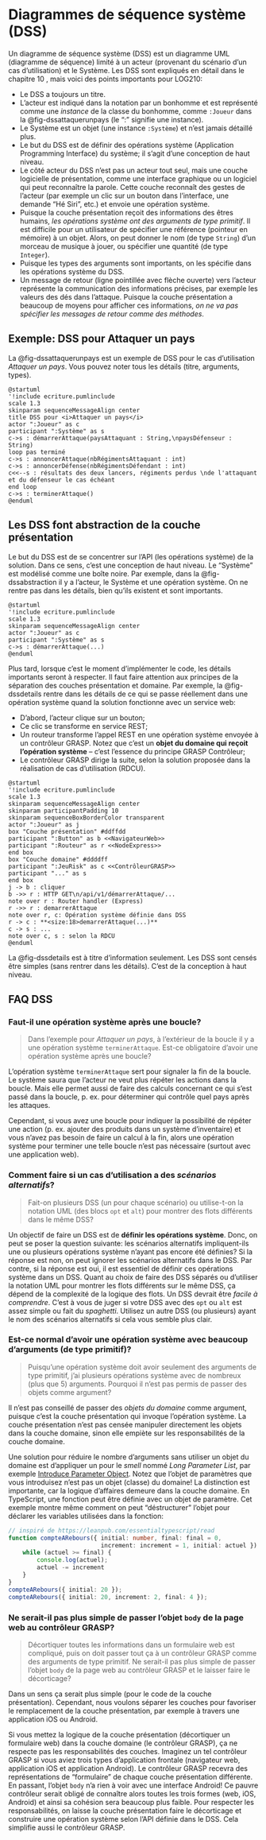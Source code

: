 # Diagrammes de séquence système (DSS)

Un diagramme de séquence système (DSS) est un diagramme UML (diagramme de séquence) limité à un acteur (provenant du scénario d'un cas d'utilisation) et le Système.
Les DSS sont expliqués en détail dans le chapitre 10\ \faBook, mais voici des points importants pour LOG210:

- Le DSS a toujours un titre.
- L'acteur est indiqué dans la notation par un bonhomme et est représenté comme une *instance* de la classe du bonhomme, comme `:Joueur` dans la @fig-dssattaquerunpays (le ":" signifie une instance).
- Le Système est un objet (une instance `:Système`) et n'est jamais détaillé plus.
- Le but du DSS est de définir des opérations système (Application Programming Interface) du système; il s'agit d'une conception de haut niveau.
- Le côté acteur du DSS n'est pas un acteur tout seul, mais une couche logicielle de présentation, comme une interface graphique ou un logiciel qui peut reconnaître la parole. Cette couche reconnaît des gestes de l'acteur (par exemple un clic sur un bouton dans l'interface, une demande "Hé Siri", etc.) et envoie une opération système.
- Puisque la couche présentation reçoit des informations des êtres humains, *les opérations système ont des arguments de type primitif*. Il est difficile pour un utilisateur de spécifier une référence (pointeur en mémoire) à un objet. Alors, on peut donner le nom (de type `String`) d'un morceau de musique à jouer, ou spécifier une quantité (de type `Integer`).
- Puisque les types des arguments sont importants, on les spécifie dans les opérations système du DSS.
- Un message de retour (ligne pointillée avec flèche ouverte) vers l'acteur représente la communication des informations précises, par exemple les valeurs des dés dans l'attaque. Puisque la couche présentation a beaucoup de moyens pour afficher ces informations, *on ne va pas spécifier les messages de retour comme des méthodes*.

## Exemple: DSS pour Attaquer un pays

La @fig-dssattaquerunpays est un exemple de DSS pour le cas d'utilisation *Attaquer un pays*. Vous pouvez noter tous les détails (titre, arguments, types).

```.plantuml
@startuml
'!include ecriture.pumlinclude
scale 1.3
skinparam sequenceMessageAlign center
title DSS pour <i>Attaquer un pays</i>
actor ":Joueur" as c
participant ":Système" as s
c->s : démarrerAttaque(paysAttaquant : String,\npaysDéfenseur : String)
loop pas terminé
c->s : annoncerAttaque(nbRégimentsAttaquant : int)
c->s : annoncerDéfense(nbRégimentsDéfendant : int)
c<<--s : résultats des deux lancers, régiments perdus \nde l'attaquant et du défenseur le cas échéant
end loop
c->s : terminerAttaque()
@enduml
```

## Les DSS font abstraction de la couche présentation

Le but du DSS est de se concentrer sur l'API (les opérations système) de la solution.
Dans ce sens, c'est une conception de haut niveau.
Le "Système" est modélisé comme une boîte noire.
Par exemple, dans la @fig-dssabstraction il y a l'acteur, le Système et une opération système.
On ne rentre pas dans les détails, bien qu'ils existent et sont importants.

```.plantuml
@startuml
'!include ecriture.pumlinclude
scale 1.3
skinparam sequenceMessageAlign center
actor ":Joueur" as c
participant ":Système" as s
c->s : démarrerAttaque(...)
@enduml
```

Plus tard, lorsque c'est le moment d'implémenter le code, les détails importants seront à respecter.
Il faut faire attention aux principes de la séparation des couches présentation et domaine.
Par exemple, la @fig-dssdetails rentre dans les détails de ce qui se passe réellement dans une opération système quand la solution fonctionne avec un service web:

- D'abord, l'acteur clique sur un bouton;
- Ce clic se transforme en service REST;
- Un routeur transforme l'appel REST en une opération système envoyée à un contrôleur GRASP. Notez que c'est un **objet du domaine qui reçoit l'opération système** -- c'est l'essence du principe GRASP Contrôleur;
- Le contrôleur GRASP dirige la suite, selon la solution proposée dans la réalisation de cas d'utilisation (RDCU).

```.plantuml
@startuml
'!include ecriture.pumlinclude
scale 1.3
skinparam sequenceMessageAlign center
skinparam participantPadding 10
skinparam sequenceBoxBorderColor transparent
actor ":Joueur" as j
box "Couche présentation" #ddffdd
participant ":Button" as b <<NavigateurWeb>> 
participant ":Routeur" as r <<NodeExpress>>
end box
box "Couche domaine" #ddddff
participant ":JeuRisk" as c <<ContrôleurGRASP>>
participant "..." as s
end box
j -> b : cliquer
b ->> r : HTTP GET\n/api/v1/démarrerAttaque/...
note over r : Router handler (Express)
r ->> r : demarrerAttaque
note over r, c: Opération système définie dans DSS
r -> c : **<size:18>demarrerAttaque(...)**
c -> s : ...
note over c, s : selon la RDCU
@enduml
```

::: {.callout-warning}
La @fig-dssdetails est à titre d'information seulement. Les DSS sont censés être simples (sans rentrer dans les détails). C'est de la conception à haut niveau.
:::

## FAQ DSS

### Faut-il une opération système après une boucle?

> Dans l'exemple pour *Attaquer un pays*, à l'extérieur de la boucle il y a une opération système `terminerAttaque`.
> Est-ce obligatoire d'avoir une opération système après une boucle?

L'opération système `terminerAttaque` sert pour signaler la fin de la boucle.
Le système saura que l'acteur ne veut plus répéter les actions dans la boucle.
Mais elle permet aussi de faire des calculs concernant ce qui s'est passé dans la boucle, p. ex. pour déterminer qui contrôle quel pays après les attaques.

Cependant, si vous avez une boucle pour indiquer la possibilité de répéter une action (p. ex. ajouter des produits dans un système d'inventaire) et vous n'avez pas besoin de faire un calcul à la fin, alors une opération système pour terminer une telle boucle n'est pas nécessaire (surtout avec une application web).

### Comment faire si un cas d'utilisation a des *scénarios alternatifs*?

> Fait-on plusieurs DSS (un pour chaque scénario) ou utilise-t-on la notation UML (des blocs `opt` et `alt`) pour montrer des flots différents dans le même DSS?

Un objectif de faire un DSS est de **définir les opérations système**.
Donc, on peut se poser la question suivante: les scénarios alternatifs impliquent-ils une ou plusieurs opérations système n'ayant pas encore été définies?
Si la réponse est non, on peut ignorer les scénarios alternatifs dans le DSS.
Par contre, si la réponse est oui, il est essentiel de définir ces opérations système dans un DSS.
Quant au choix de faire des DSS séparés ou d'utiliser la notation UML pour montrer les flots différents sur le même DSS, ça dépend de la complexité de la logique des flots.
Un DSS devrait être *facile à comprendre*.
C'est à vous de juger si votre DSS avec des `opt` ou `alt` est assez simple ou fait du *spaghetti*.
Utilisez un autre DSS (ou plusieurs) ayant le nom des scénarios alternatifs si cela vous semble plus clair.

### Est-ce normal d'avoir une opération système avec beaucoup d'arguments (de type primitif)?

> Puisqu'une opération système doit avoir seulement des arguments de type primitif, j'ai plusieurs opérations système avec de nombreux (plus que 5) arguments. Pourquoi il n'est pas permis de passer des objets comme argument?

Il n'est pas conseillé de passer des *objets du domaine* comme argument, puisque c'est la couche présentation qui invoque l'opération système.
La couche présentation n'est pas censée manipuler directement les objets dans la couche domaine, sinon elle empiète sur les responsabilités de la couche domaine.

Une solution pour réduire le nombre d'arguments sans utiliser un objet du domaine est d'appliquer un \nameref{Refactoring} pour le *smell* nommé *Long Parameter List*, par exemple [Introduce Parameter Object](https://refactoring.com/catalog/introduceParameterObject.html).
Notez que l'objet de paramètres que vous introduisez n'est pas un objet (classe) du domaine!
La distinction est importante, car la logique d'affaires demeure dans la couche domaine.
En TypeScript, une fonction peut être définie avec un objet de paramètre. Cet exemple montre même comment on peut "déstructurer" l'objet pour déclarer les variables utilisées dans la fonction:

```typescript
// inspiré de https://leanpub.com/essentialtypescript/read
function compteARebours({ initial: number, final: final = 0,
                          increment: increment = 1, initial: actuel }) {
    while (actuel >= final) {
        console.log(actuel);
        actuel -= increment
    }
}
compteARebours({ initial: 20 });
compteARebours({ initial: 20, increment: 2, final: 4 });
```

### Ne serait-il pas plus simple de passer l'objet `body` de la page web au contrôleur GRASP?

> Décortiquer toutes les informations dans un formulaire web est compliqué, puis on doit passer tout ça à un contrôleur GRASP comme des arguments de type primitif.
Ne serait-il pas plus simple de passer l'objet `body` de la page web au contrôleur GRASP et le laisser faire le décorticage?

Dans un sens ça serait plus simple (pour le code de la couche présentation).
Cependant, nous voulons séparer les couches pour favoriser le remplacement de la couche présentation, par exemple à travers une application iOS ou Android.

Si vous mettez la logique de la couche présentation (décortiquer un formulaire web) dans la couche domaine (le contrôleur GRASP), ça ne respecte pas les responsabilités des couches.
Imaginez un tel contrôleur GRASP si vous aviez trois types d'application frontale (navigateur web, application iOS et application Android).
Le contrôleur GRASP recevra des représentations de "formulaire" de chaque couche présentation différente.
En passant, l'objet `body` n'a rien à voir avec une interface Android!
Ce pauvre contrôleur serait obligé de connaître alors toutes les trois formes (web, iOS, Android) et ainsi sa cohésion sera beaucoup plus faible.
Pour respecter les responsabilités, on laisse la couche présentation faire le décorticage et construire une opération système selon l'API définie dans le DSS.
Cela simplifie aussi le contrôleur GRASP.
